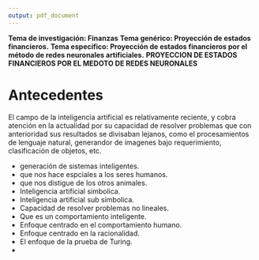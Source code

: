 ```yaml
---
output: pdf_document
---
```


**Tema de investigación: Finanzas**
\newline
**Tema genérico: Proyección de estados financieros.**
\newline
**Tema específico: Proyección de estados financieros por el método de redes neuronales artificiales.**
\newline
\newline
**PROYECCION DE ESTADOS FINANCIEROS POR EL MEDOTO DE REDES NEURONALES**

# Antecedentes
El campo de la inteligencia artificial es relativamente reciente, y cobra atención en la actualidad por su capacidad de resolver problemas que con anterioridad sus resultados se divisaban lejanos, como el procesamientos de lenguaje natural, generandor de imagenes bajo requerimiento, clasificación de objetos, etc.

- generación de sistemas inteligentes.
- que nos hace espciales a los seres humanos.
- que nos distigue de los otros animales.
- Inteligencia artificial simbolica.
- Inteligencia artificial sub simbolica.
- Capacidad de resolver problemas no lineales.
- Que es un comportamiento inteligente.
- Enfoque centrado en el comportamiento humano.
- Enfoque centrado en la racionalidad.
- El enfoque de la prueba de Turing.
- 
